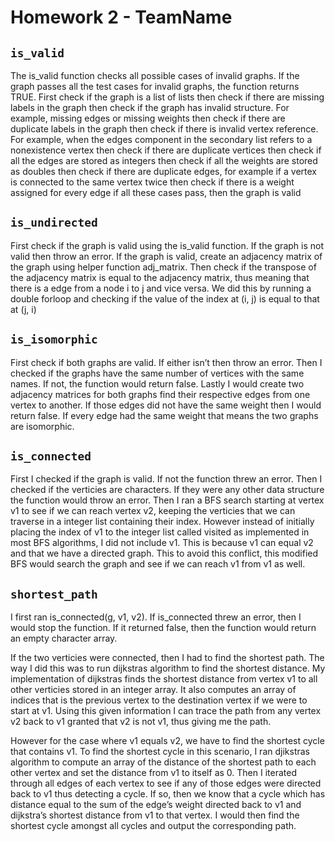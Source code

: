 Homework 2 - TeamName
========================================================

## `is_valid`

The is_valid function checks all possible cases of invalid graphs. If the graph
passes all the test cases for invalid graphs, the function returns TRUE.
First check if the graph is a list of lists
then check if there are missing labels in the graph
then check if the graph has invalid structure. For example, missing edges or missing weights
then check if there are duplicate labels in the graph
then check if there is invalid vertex reference. For example, when the edges component in the secondary list refers to a nonexistence vertex
then check if there are duplicate vertices
then check if all the edges are stored as integers
then check if all the weights are stored as doubles
then check if there are duplicate edges, for example if a vertex is connected to the same vertex twice
then check if there is a weight assigned for every edge
if all these cases pass, then the graph is valid

## `is_undirected`

First check if the graph is valid using the is_valid function. If the graph is not valid then throw an error. 
If the graph is valid, create an adjacency matrix of the graph using helper function adj_matrix. Then check if the transpose 
of the adjacency matrix is equal to the adjacency matrix, thus meaning that there is a edge from a node i to j and vice versa. 
We did this by running a double forloop and checking if the value of the index at (i, j) is equal to that at (j, i)

## `is_isomorphic`

First check if both graphs are valid. If either isn't then throw an error. Then I checked if the graphs have the same number of vertices with the same names. 
If not, the function would return false. Lastly I would create two adjacency matrices for both graphs find their respective edges from one vertex to another. 
If those edges did not have the same weight then I would return false. If every edge had the same weight that means the two graphs are isomorphic. 

## `is_connected`

First I checked if the graph is valid. If not the function threw an error. Then I checked if the verticies are characters. 
If they were any other data structure the function would throw an error. Then I ran a BFS search starting at vertex v1 to see if we can 
reach vertex v2, keeping the verticies that we can traverse in a integer list containing their index. However instead of initially placing
the index of v1 to the integer list called visited as implemented in most BFS algorithms, I did not include v1. 
This is because v1 can equal v2 and that we have a directed graph. 
This to avoid this conflict, this modified BFS would search the graph and see if we can reach v1 from v1 as well.

## `shortest_path`

I first ran is_connected(g, v1, v2). If is_connected threw an error, then I would stop the function. If it returned false, then the function would return an empty character array. 

If the two verticies were connected, then I had to find the shortest path. The way I did this was to run dijkstras algorithm to find the shortest distance.
My implementation of dijkstras finds the shortest distance from vertex v1 to all other verticies stored in an integer array. It also computes an array of indices that is the previous vertex to the destination vertex 
if we were to start at v1. Using this given information I can trace the path from any vertex v2 back to v1 granted that v2 is not v1, thus giving me the path. 

However for the case where v1 equals v2, we have to find the shortest cycle that contains v1. To find the shortest cycle in this scenario, I ran djikstras algorithm to 
compute an array of the distance of the shortest path to each other vertex and set the distance from v1 to itself as 0. 
Then I iterated through all edges of each vertex to see if any of those edges were directed back to v1 thus detecting a cycle. 
If so, then we know that a cycle which has distance equal to the sum of the edge's weight directed back to v1 and dijkstra's shortest distance from v1 to that vertex. 
I would then find the shortest cycle amongst all cycles and output the corresponding path. 


<!-- If you attempt the extra credit, include your description below. -->